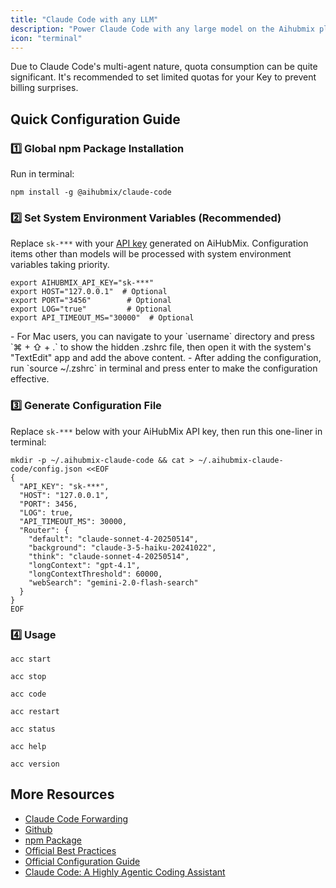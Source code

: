 ```yaml
---
title: "Claude Code with any LLM"
description: "Power Claude Code with any large model on the Aihubmix platform, completely eliminating connection instability and quota purchase difficulties. Aihubmix's forwarding service is based on official channels, compliant and secure, with no need to worry about account risks or hidden restrictions."
icon: "terminal"
---
```


<Warning>
  Due to Claude Code's multi-agent nature, quota consumption can be quite significant. It's recommended to set limited quotas for your Key to prevent billing surprises.
</Warning>

## Quick Configuration Guide

### 1️⃣ Global npm Package Installation

Run in terminal:

```shell
npm install -g @aihubmix/claude-code
```

### 2️⃣ Set System Environment Variables (Recommended)

Replace `sk-***` with your [API key](https://aihubmix.com/token) generated on AiHubMix. Configuration items other than models will be processed with system environment variables taking priority.

```
export AIHUBMIX_API_KEY="sk-***"
export HOST="127.0.0.1"  # Optional
export PORT="3456"        # Optional
export LOG="true"         # Optional
export API_TIMEOUT_MS="30000"  # Optional
```

<Tip>
  - For Mac users, you can navigate to your `username` directory and press `⌘ + ⇧ + .` to show the hidden .zshrc file, then open it with the system's "TextEdit" app and add the above content.
  - After adding the configuration, run `source ~/.zshrc` in terminal and press enter to make the configuration effective.
</Tip>

### 3️⃣ Generate Configuration File

Replace `sk-***` below with your AiHubMix API key, then run this one-liner in terminal:

```shell
mkdir -p ~/.aihubmix-claude-code && cat > ~/.aihubmix-claude-code/config.json <<EOF
{
  "API_KEY": "sk-***",
  "HOST": "127.0.0.1",
  "PORT": 3456,
  "LOG": true,
  "API_TIMEOUT_MS": 30000,
  "Router": {
    "default": "claude-sonnet-4-20250514",
    "background": "claude-3-5-haiku-20241022",
    "think": "claude-sonnet-4-20250514",
    "longContext": "gpt-4.1",
    "longContextThreshold": 60000,
    "webSearch": "gemini-2.0-flash-search"
  }
}
EOF
```

### 4️⃣ Usage

<CodeGroup>

```shell Start Service
acc start
```


```shell Stop Service
acc stop
```


```shell Run CC
acc code
```


```shell Restart Service (needed after configuration changes)
acc restart
```


```shell Status Check
acc status
```


```shell Show Help
acc help
```


```shell Check Version
acc version
```

</CodeGroup>

## More Resources

- [Claude Code Forwarding](/en/api/Claude-Code)
- [Github](https://github.com/inferera/aihubmix/blob/main/packages/claude-code/README.md)
- [npm Package](https://www.npmjs.com/package/@aihubmix/claude-code)
- [Official Best Practices](https://www.anthropic.com/engineering/claude-code-best-practices)
- [Official Configuration Guide](https://docs.anthropic.com/en/docs/claude-code/settings#settings-files)
- [Claude Code: A Highly Agentic Coding Assistant](https://www.deeplearning.ai/short-courses/claude-code-a-highly-agentic-coding-assistant/)